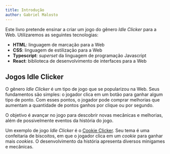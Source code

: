 ```yaml
---
title: Introdução
author: Gabriel Malosto
---
```




Este livro pretende ensinar a criar um jogo do gênero _Idle Clicker_ para a Web.
Utilizaremos as seguintes tecnologias:

- **HTML**: linguagem de marcação para a Web
- **CSS**: linguagem de estilização para a Web
- **Typescript**: _superset_ da linguagem de programação Javascript
- **React**: biblioteca de desenvolvimento de interfaces para a Web

## Jogos Idle Clicker

O gênero _Idle Clicker_ é um tipo de jogo que se popularizou na Web.
Seus fundamentos são simples: o jogador clica em um botão para ganhar algum tipo de ponto.
Com esses pontos, o jogador pode comprar melhorias que aumentam a quantidade de pontos ganhos por clique ou por segundo.

O objetivo é avançar no jogo para descobrir novas mecânicas e melhorias, além de possivelmente eventos da história do jogo.

Um exemplo de jogo _Idle Clicker_ é o [Cookie Clicker](https://orteil.dashnet.org/cookieclicker/).
Seu tema é uma confeitaria de biscoitos, em que o jogador clica em um _cookie_ para ganhar mais _cookies_.
O desenvolvimento da história apresenta diversos minigames e mecânicas.

<Figure
  caption="Cookie Clicker, de Orteil."
  images={[
    {
      src: cookieClicker,
      alt: `Porção do website do jogo Cookie Clicker. A imagem mostra um botão com a imagem de um cookie e um contador de cookies. Acima do botão, está escrito "Confeitaria de gabdumal. 39 cookies. Por segundo: 0". O cursor do mouse está posicionado sobre o botão, ao redor do qual aparecem imagens de cookies.`,
    },
  ]}
/>
